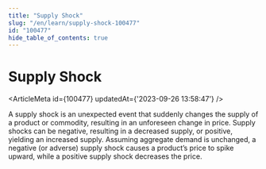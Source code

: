 ```yaml
---
title: "Supply Shock"
slug: "/en/learn/supply-shock-100477"
id: "100477"
hide_table_of_contents: true
---
```



# Supply Shock

<ArticleMeta id={100477} updatedAt={'2023-09-26 13:58:47'} />
<div className='border-solid border-b border-t-0 my-4 border-[var(--ifm-color-gray-300)]' />

A supply shock is an unexpected event that suddenly changes the supply of a product or commodity, resulting in an unforeseen change in price. Supply shocks can be negative, resulting in a decreased supply, or positive, yielding an increased supply. Assuming aggregate demand is unchanged, a negative (or adverse) supply shock causes a product’s price to spike upward, while a positive supply shock decreases the price.
